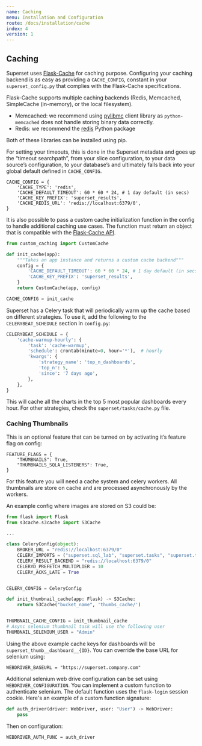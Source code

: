 ```yaml
---
name: Caching
menu: Installation and Configuration
route: /docs/installation/cache
index: 4
version: 1
---
```


Caching
-------------

Superset uses [Flask-Cache](https://pythonhosted.org/Flask-Cache/) for caching purpose. Configuring your caching backend is as easy as providing a `CACHE_CONFIG`, constant in your `superset_config.py` that complies with the Flask-Cache specifications.

Flask-Cache supports multiple caching backends (Redis, Memcached, SimpleCache (in-memory), or the local filesystem). 

- Memcached: we recommend using [pylibmc](https://pypi.org/project/pylibmc/) client library as `python-memcached` does not handle storing binary data correctly. 
- Redis: we recommend the [redis](https://pypi.python.org/pypi/redis) Python package

Both of these libraries can be installed using pip.

For setting your timeouts, this is done in the Superset metadata and goes up the “timeout searchpath”, from your slice configuration, to your data source’s configuration, to your database’s and ultimately falls back into your global default defined in `CACHE_CONFIG`.

```
CACHE_CONFIG = {
    'CACHE_TYPE': 'redis',
    'CACHE_DEFAULT_TIMEOUT': 60 * 60 * 24, # 1 day default (in secs)
    'CACHE_KEY_PREFIX': 'superset_results',
    'CACHE_REDIS_URL': 'redis://localhost:6379/0',
}
```

It is also possible to pass a custom cache initialization function in the config to handle additional caching use cases. The function must return an object that is compatible with the [Flask-Cache API](https://pythonhosted.org/Flask-Cache/).

```python
from custom_caching import CustomCache

def init_cache(app):
    """Takes an app instance and returns a custom cache backend"""
    config = {
        'CACHE_DEFAULT_TIMEOUT': 60 * 60 * 24, # 1 day default (in secs)
        'CACHE_KEY_PREFIX': 'superset_results',
    }
    return CustomCache(app, config)

CACHE_CONFIG = init_cache
```

Superset has a Celery task that will periodically warm up the cache based on different strategies. To use it, add the following to the `CELERYBEAT_SCHEDULE` section in `config.py`:


```python
CELERYBEAT_SCHEDULE = {
    'cache-warmup-hourly': {
        'task': 'cache-warmup',
        'schedule': crontab(minute=0, hour='*'),  # hourly
        'kwargs': {
            'strategy_name': 'top_n_dashboards',
            'top_n': 5,
            'since': '7 days ago',
        },
    },
}
```

This will cache all the charts in the top 5 most popular dashboards every hour. For other strategies, check the `superset/tasks/cache.py` file.

### Caching Thumbnails

This is an optional feature that can be turned on by activating it’s feature flag on config:

```
FEATURE_FLAGS = {
    "THUMBNAILS": True,
    "THUMBNAILS_SQLA_LISTENERS": True,
}
```

For this feature you will need a cache system and celery workers. All thumbnails are store on cache and are processed asynchronously by the workers.

An example config where images are stored on S3 could be:

```python
from flask import Flask
from s3cache.s3cache import S3Cache

...

class CeleryConfig(object):
    BROKER_URL = "redis://localhost:6379/0"
    CELERY_IMPORTS = ("superset.sql_lab", "superset.tasks", "superset.tasks.thumbnails")
    CELERY_RESULT_BACKEND = "redis://localhost:6379/0"
    CELERYD_PREFETCH_MULTIPLIER = 10
    CELERY_ACKS_LATE = True


CELERY_CONFIG = CeleryConfig

def init_thumbnail_cache(app: Flask) -> S3Cache:
    return S3Cache("bucket_name", 'thumbs_cache/')


THUMBNAIL_CACHE_CONFIG = init_thumbnail_cache
# Async selenium thumbnail task will use the following user
THUMBNAIL_SELENIUM_USER = "Admin"
```

Using the above example cache keys for dashboards will be `superset_thumb__dashboard__{ID}`. You can override the base URL for selenium using:

```
WEBDRIVER_BASEURL = "https://superset.company.com"
```

Additional selenium web drive configuration can be set using `WEBDRIVER_CONFIGURATION`. You can implement a custom function to authenticate selenium. The default function uses the `flask-login` session cookie. Here's an example of a custom function signature:

```python
def auth_driver(driver: WebDriver, user: "User") -> WebDriver:
    pass
```

Then on configuration:

```
WEBDRIVER_AUTH_FUNC = auth_driver
```